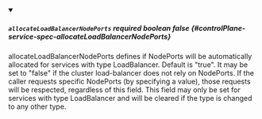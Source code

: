 
<details className="config-field" data-expandable="false" open>
<summary>

##### `allocateLoadBalancerNodePorts` <span className="config-field-required" data-required="false">required</span> <span className="config-field-type">boolean</span> <span className="config-field-default">false</span> <span className="config-field-enum"></span> {#controlPlane-service-spec-allocateLoadBalancerNodePorts}

allocateLoadBalancerNodePorts defines if NodePorts will be automatically
allocated for services with type LoadBalancer.  Default is "true". It
may be set to "false" if the cluster load-balancer does not rely on
NodePorts.  If the caller requests specific NodePorts (by specifying a
value), those requests will be respected, regardless of this field.
This field may only be set for services with type LoadBalancer and will
be cleared if the type is changed to any other type.

</summary>



</details>
